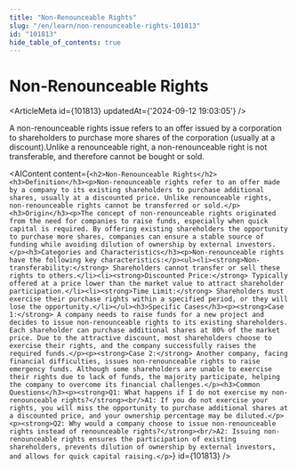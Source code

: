 ```yaml
---
title: "Non-Renounceable Rights"
slug: "/en/learn/non-renounceable-rights-101813"
id: "101813"
hide_table_of_contents: true
---
```



# Non-Renounceable Rights

<ArticleMeta id={101813} updatedAt={'2024-09-12 19:03:05'} />
<div className='border-solid border-b border-t-0 my-4 border-[var(--ifm-color-gray-300)]' />

A non-renounceable rights issue refers to an offer issued by a corporation to shareholders to purchase more shares of the corporation (usually at a discount).Unlike a renounceable right, a non-renounceable right is not transferable, and therefore cannot be bought or sold.

<AIContent content={`<h2>Non-Renounceable Rights</h2><h3>Definition</h3><p>Non-renounceable rights refer to an offer made by a company to its existing shareholders to purchase additional shares, usually at a discounted price. Unlike renounceable rights, non-renounceable rights cannot be transferred or sold.</p><h3>Origin</h3><p>The concept of non-renounceable rights originated from the need for companies to raise funds, especially when quick capital is required. By offering existing shareholders the opportunity to purchase more shares, companies can ensure a stable source of funding while avoiding dilution of ownership by external investors.</p><h3>Categories and Characteristics</h3><p>Non-renounceable rights have the following key characteristics:</p><ul><li><strong>Non-transferability:</strong> Shareholders cannot transfer or sell these rights to others.</li><li><strong>Discounted Price:</strong> Typically offered at a price lower than the market value to attract shareholder participation.</li><li><strong>Time Limit:</strong> Shareholders must exercise their purchase rights within a specified period, or they will lose the opportunity.</li></ul><h3>Specific Cases</h3><p><strong>Case 1:</strong> A company needs to raise funds for a new project and decides to issue non-renounceable rights to its existing shareholders. Each shareholder can purchase additional shares at 80% of the market price. Due to the attractive discount, most shareholders choose to exercise their rights, and the company successfully raises the required funds.</p><p><strong>Case 2:</strong> Another company, facing financial difficulties, issues non-renounceable rights to raise emergency funds. Although some shareholders are unable to exercise their rights due to lack of funds, the majority participate, helping the company to overcome its financial challenges.</p><h3>Common Questions</h3><p><strong>Q1: What happens if I do not exercise my non-renounceable rights?</strong><br/>A1: If you do not exercise your rights, you will miss the opportunity to purchase additional shares at a discounted price, and your ownership percentage may be diluted.</p><p><strong>Q2: Why would a company choose to issue non-renounceable rights instead of renounceable rights?</strong><br/>A2: Issuing non-renounceable rights ensures the participation of existing shareholders, prevents dilution of ownership by external investors, and allows for quick capital raising.</p>`} id={101813} />
